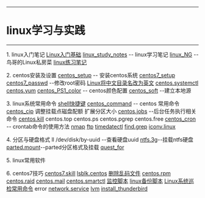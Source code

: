 --------------------------------------------------
= linux学习与实践 =
--------------------------------------------------
1. linux入门笔记
[[Linux入门基础]]
[[linux_study_notes]] -- linux学习笔记
[[linux_NG]]          -- 鸟哥的Linux私房菜
[[linux练习笔记]]

2. centos安装及设置
[[centos_setup]]      -- 安装centos系统
[[centos7_setup]]
[[centos7_passwd]] --修改root密码
[[Linux将中文目录名改为英文]]
[[centos.systemctl]]
[[centos.yum]]
[[centos_PS1_color]]  -- centos颜色配置
[[centos_soft]] --建立本地源

3. linux系统常用命令
[[shell快捷键]]
[[centos_command]]    -- centos 常用命令
[[centos_cip]] 调整挂载点磁盘配额 扩展分区大小
[[centos.jobs]] --后台任务执行相关命令
[[centos.kill]]
centos.top
centos.ps
centos.pgrep
centos.free
[[centos_cron]]       -- crontab命令的使用方法
[[nmap]]
[[ftp]]
[[timedatectl]]
[[find.grep]]
[[iconv.linux]]

4. 分区与硬盘格式
ll /dev/disk/by-uuid --查看硬盘uuid
[[ntfs.3g]]--挂载ntfs硬盘
[[parted.mount]]--parted分区格式及挂载
[[quest_for]]

5. linux常用软件

6. centos7技巧
[[centos7.skill]]
[[lsblk.centos]]
[[删除乱码文件]]
[[centos.rpm]]
[[centos.raid]]
[[centos.mail]]
[[centos.smartctl]]
[[监控脚本]]
[[linux备份脚本]]
[[Linux系统巡检常用命令]]
error [[network.service]]
[[lvm]]
[[install_thunderbird]]
